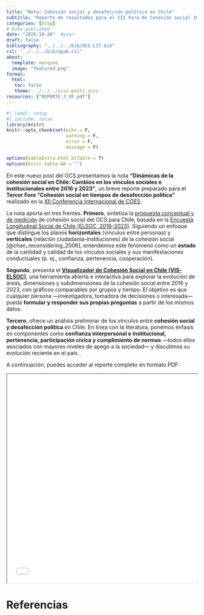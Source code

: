 ```yaml
---
title: "Nota: Cohesión social y desafección política en Chile"
subtitle: "Reporte de resultados para el III Foro de Cohesión social 2025: 'Cohesión social en tiempos de desafección política'"
categories: [blog]
# Date published
date: "2025-10-20"  #year-
draft: false
bibliography: "../../../bib/OCS-LIT.bib"
csl: "../../../bib/apa6.csl"
about:
  template: marquee
  image: "featured.png"
format: 
  html: 
   toc: false
   theme: ../../../scss-posts.scss
resources: ["REPORTE_3_VF.pdf"] 
---
```


```r
#| label: setup
#| include: false
library(knitr)
knitr::opts_chunk$set(echo = F,
                      warning = F,
                      error = F, 
                      message = F) 

options(kableExtra.html.bsTable = T)
options(knitr.kable.NA = "")
```


En este nuevo post del OCS presentamos la nota **“Dinámicas de la cohesión social en Chile: Cambios en los vínculos sociales e institucionales entre 2016 y 2023”**, un breve reporte preparado para el **Tercer Foro “Cohesión social en tiempos de desafección política”** realizado en la [XII Conferencia Internacional de COES](https://conferencias.coes.cl/xii/#).

La nota aporta en tres frentes. **Primero**, sintetiza la [propuesta conceptual y de medición](https://ocscoes.github.io/propuesta-medicion-elsoc/output/book-cohesion-elsoc/docs/index.html) de cohesión social del OCS para Chile, basada en la [Encuesta Longitudinal Social de Chile (ELSOC, 2016–2023)](https://coes.cl/elsoc/). Siguiendo un enfoque que distingue los planos **horizontales** (vínculos entre personas) y **verticales** (relación ciudadanía–instituciones) de la cohesión social [@chan_reconsidering_2006], entendemos este fenómeno como un **estado** de la cantidad y calidad de los vínculos sociales y sus manifestaciones conductuales (p. ej., confianza, pertenencia, cooperación).

**Segundo**, presenta el [**Visualizador de Cohesión Social en Chile (VIS-ELSOC)**](https://ocs-coes.shinyapps.io/ocs-viselsoc/), una herramienta abierta e interactiva para explorar la evolución de áreas, dimensiones y subdimensiones de la cohesión social entre 2016 y 2023, con gráficos comparables por grupos y tiempo. El objetivo es que cualquier persona —investigadora, tomadora de decisiones o interesada— pueda **formular y responder sus propias preguntas** a partir de los mismos datos.

**Tercero**, ofrece un análisis preliminar de los vínculos entre **cohesión social y desafección política** en Chile. En línea con la literatura, ponemos énfasis en componentes como **confianza interpersonal e institucional, pertenencia, participación cívica y cumplimiento de normas** —todos ellos asociados con mayores niveles de apego a la sociedad— y discutimos su evolución reciente en el país .

A continuación, puedes acceder al reporte completo en formato PDF:

<iframe src=REPORTE_3_VF.pdf height="550" width=100% allowfullscreen="true">
</iframe>


# Referencias

::: {#refs}
:::
